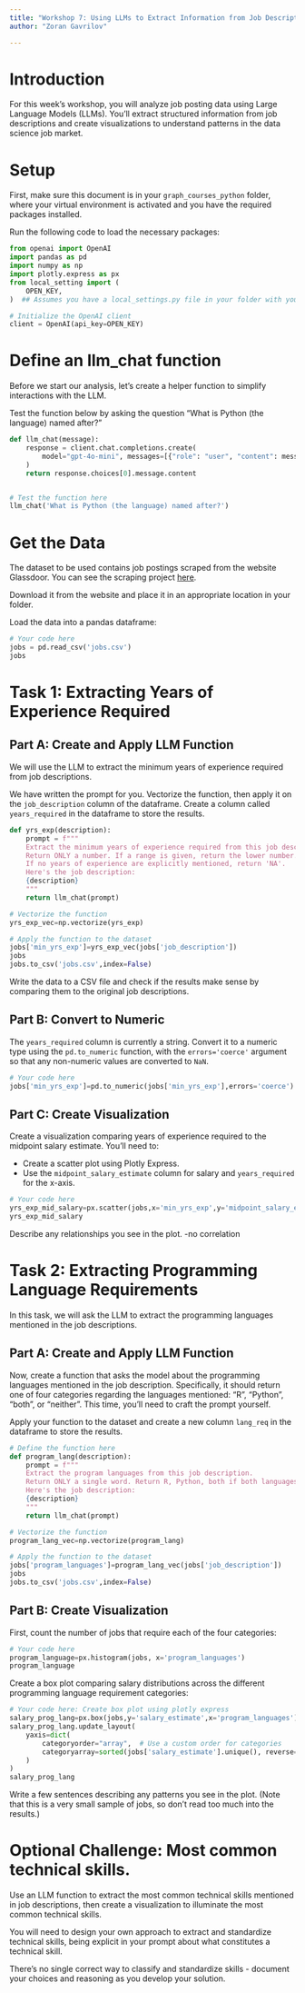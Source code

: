 ```yaml
---
title: "Workshop 7: Using LLMs to Extract Information from Job Descriptions"
author: "Zoran Gavrilov"

---
```


# Introduction

For this week's workshop, you will analyze job posting data using Large Language Models (LLMs). You'll extract structured information from job descriptions and create visualizations to understand patterns in the data science job market.

# Setup

First, make sure this document is in your `graph_courses_python` folder, where your virtual environment is activated and you have the required packages installed.

Run the following code to load the necessary packages:

```python
from openai import OpenAI
import pandas as pd
import numpy as np
import plotly.express as px
from local_setting import (
    OPEN_KEY,
)  ## Assumes you have a local_settings.py file in your folder with your OpenAI key

# Initialize the OpenAI client
client = OpenAI(api_key=OPEN_KEY)
```

# Define an llm_chat function

Before we start our analysis, let's create a helper function to simplify interactions with the LLM.

Test the function below by asking the question "What is Python (the language) named after?"

```python
def llm_chat(message):
    response = client.chat.completions.create(
        model="gpt-4o-mini", messages=[{"role": "user", "content": message}]
    )
    return response.choices[0].message.content


# Test the function here
llm_chat('What is Python (the language) named after?')
```

# Get the Data

The dataset to be used contains job postings scraped from the website Glassdoor. You can see the scraping project [here](https://github.com/picklesueat/data_jobs_data).

Download it from the website and place it in an appropriate location in your folder. 

Load the data into a pandas dataframe:

```python
# Your code here
jobs = pd.read_csv('jobs.csv')
jobs
```

# Task 1: Extracting Years of Experience Required

## Part A: Create and Apply LLM Function

We will use the LLM to extract the minimum years of experience required from job descriptions.

We have written the prompt for you. Vectorize the function, then apply it on the `job_description` column of the dataframe. Create a column called `years_required` in the dataframe to store the results.

```python
def yrs_exp(description):
    prompt = f"""
    Extract the minimum years of experience required from this job description. 
    Return ONLY a number. If a range is given, return the lower number.
    If no years of experience are explicitly mentioned, return 'NA'.
    Here's the job description:
    {description}
    """
    return llm_chat(prompt)

# Vectorize the function
yrs_exp_vec=np.vectorize(yrs_exp)

# Apply the function to the dataset
jobs['min_yrs_exp']=yrs_exp_vec(jobs['job_description'])
jobs
jobs.to_csv('jobs.csv',index=False)
```

Write the data to a CSV file and check if the results make sense by comparing them to the original job descriptions.

## Part B: Convert to Numeric

The `years_required` column is currently a string. Convert it to a numeric type using the `pd.to_numeric` function, with the `errors='coerce'` argument so that any non-numeric values are converted to `NaN`.

```python
# Your code here
jobs['min_yrs_exp']=pd.to_numeric(jobs['min_yrs_exp'],errors='coerce')
```

## Part C: Create Visualization

Create a visualization comparing years of experience required to the midpoint salary estimate. You'll need to:

- Create a scatter plot using Plotly Express.
- Use the `midpoint_salary_estimate` column for salary and `years_required` for the x-axis.

```python
# Your code here
yrs_exp_mid_salary=px.scatter(jobs,x='min_yrs_exp',y='midpoint_salary_estimate')
yrs_exp_mid_salary
```

Describe any relationships you see in the plot.
-no correlation

# Task 2: Extracting Programming Language Requirements

In this task, we will ask the LLM to extract the programming languages mentioned in the job descriptions.

## Part A: Create and Apply LLM Function

Now, create a function that asks the model about the programming languages mentioned in the job description. Specifically, it should return one of four categories regarding the languages mentioned: "R", "Python", "both", or "neither". This time, you'll need to craft the prompt yourself.

Apply your function to the dataset and create a new column `lang_req` in the dataframe to store the results.

```python
# Define the function here
def program_lang(description):
    prompt = f"""
    Extract the program languages from this job description. 
    Return ONLY a single word. Return R, Python, both if both languages are given or neither if none of them is given. 
    Here's the job description:
    {description}
    """
    return llm_chat(prompt)

# Vectorize the function
program_lang_vec=np.vectorize(program_lang)

# Apply the function to the dataset
jobs['program_languages']=program_lang_vec(jobs['job_description'])
jobs
jobs.to_csv('jobs.csv',index=False)


```

## Part B: Create Visualization

First, count the number of jobs that require each of the four categories:

```python
# Your code here
program_language=px.histogram(jobs, x='program_languages')
program_language
```

Create a box plot comparing salary distributions across the different programming language requirement categories:

```python
# Your code here: Create box plot using plotly express
salary_prog_lang=px.box(jobs,y='salary_estimate',x='program_languages')
salary_prog_lang.update_layout(
    yaxis=dict(
        categoryorder="array",  # Use a custom order for categories
        categoryarray=sorted(jobs['salary_estimate'].unique(), reverse=True)  # Sort values in descending order
    )
)
salary_prog_lang
```

Write a few sentences describing any patterns you see in the plot. (Note that this is a very small sample of jobs, so don't read too much into the results.)

# Optional Challenge: Most common technical skills. 

Use an LLM function to extract the most common technical skills mentioned in job descriptions, then create a visualization to illuminate the most common technical skills.

You will need to design your own approach to extract and standardize technical skills, being explicit in your prompt about what constitutes a technical skill. 

There's no single correct way to classify and standardize skills - document your choices and reasoning as you develop your solution.
